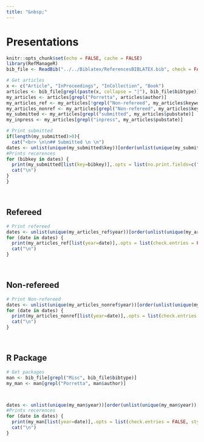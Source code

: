```yaml
---
title: "&nbsp;"
---
```


# Presentations

```r
knitr::opts_chunk$set(echo = FALSE, cache = FALSE)
library(RefManageR)
bib_file <- ReadBib("../../Biblatex/ReferencesBIBLATEX.bib", check = FALSE)
```

```r
# Get articles
x <- c("Article", "InProceedings", "InCollection", "Book")
articles <- bib_file[grepl(paste(x, collapse = "|"), bib_file$bibtype)]
my_articles <- articles[grepl("Porretta", articles$author)]
my_articles_ref <- my_articles[!grepl("Non-refereed", my_articles$keywords)]
my_articles_nonref <- my_articles[grepl("Non-refereed", my_articles$keywords)]
my_submitted <- my_articles[grepl("submitted", my_articles$pubstate)]
my_inpress <- my_articles[grepl("inpress", my_articles$pubstate)]
```

```r
# Print submitted
if(length(my_submitted)>0){
  cat("<br> \n\n## Submitted \n \n")
dates <- unlist(unique(my_submitted$key))[order(unlist(unique(my_submitted$key)),decreasing = TRUE)]
#Prints recerences
for (bibkey in dates) {
  print(my_submitted[list(key=bibkey)],.opts = list(no.print.fields=c("pubstate"), check.entries = FALSE, style="markdown",bib.style ="authoryear" ,max.names =10,dashed=FALSE))
  cat("\n")
}
}
```

<br>

## Refereed 

```r
# Print refereed
dates <- unlist(unique(my_articles_ref$year))[order(unlist(unique(my_articles_ref$year)),decreasing = TRUE)]
for (date in dates) {
  print(my_articles_ref[list(year=date)],.opts = list(check.entries = FALSE, style="markdown",bib.style ="authoryear" ,max.names =10,dashed=FALSE))
  cat("\n")
}
```

<br>

## Non-refereed
```r
# Print Non-refereed
dates <- unlist(unique(my_articles_nonref$year))[order(unlist(unique(my_articles_nonref$year)),decreasing = TRUE)]
for (date in dates) {
  print(my_articles_nonref[list(year=date)],.opts = list(check.entries = FALSE, style="markdown",bib.style ="authoryear" ,max.names =10,dashed=FALSE))
  cat("\n")
}
```

<br>

## R Package

```r
# Get packages
man <- bib_file[grepl("Misc", bib_file$bibtype)]
my_man <- man[grepl("Porretta", man$author)]



dates <- unlist(unique(my_man$year))[order(unlist(unique(my_man$year)),decreasing = TRUE)]
#Prints recerences
for (date in dates) {
  print(my_man[list(year=date)],.opts = list(check.entries = FALSE, style="markdown",bib.style ="authoryear" ,max.names =10,dashed=FALSE))
  cat("\n")
}
```


<br><br>